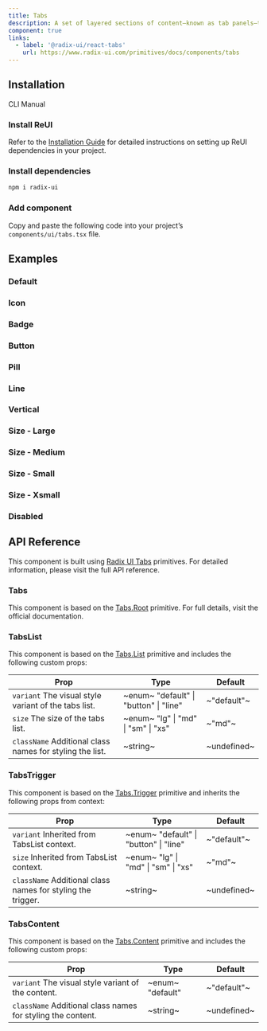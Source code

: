 ```yaml
---
title: Tabs
description: A set of layered sections of content—known as tab panels—that are displayed one at a time.
component: true
links:
  - label: '@radix-ui/react-tabs'
    url: https://www.radix-ui.com/primitives/docs/components/tabs
---
```


## Installation

<Tabs defaultValue="cli">

<TabsList>
  <TabsTrigger value="cli">CLI</TabsTrigger>
  <TabsTrigger value="manual">Manual</TabsTrigger>
</TabsList>

<TabsContent value="cli">
  <CliCommands name="tabs" />
</TabsContent>

<TabsContent value="manual">    
<Steps>

### Install ReUI

Refer to the [Installation Guide](/docs/installation) for detailed instructions on setting up ReUI dependencies in your project.

### Install dependencies

```bash
npm i radix-ui
```

### Add component

Copy and paste the following code into your project’s `components/ui/tabs.tsx` file.

<ComponentPreview name="tabs" />

</Steps>

</TabsContent>

</Tabs>

## Examples

### Default

<ExamplePreview path="tabs/default" />

### Icon

<ExamplePreview path="tabs/icon" />

### Badge

<ExamplePreview path="tabs/badge" />

### Button

<ExamplePreview path="tabs/button" />

### Pill

<ExamplePreview path="tabs/pill" />

### Line

<ExamplePreview path="tabs/line" />

### Vertical

<ExamplePreview path="tabs/vertical" />

### Size - Large

<ExamplePreview path="tabs/size-lg" />

### Size - Medium

<ExamplePreview path="tabs/size-md" />

### Size - Small

<ExamplePreview path="tabs/size-sm" />

### Size - Xsmall

<ExamplePreview path="tabs/size-xs" />

### Disabled

<ExamplePreview path="tabs/disabled" />

## API Reference

This component is built using [Radix UI Tabs](https://www.radix-ui.com/primitives/docs/components/tabs) primitives. For detailed information, please visit the full API reference.

### Tabs

This component is based on the [Tabs.Root](https://www.radix-ui.com/primitives/docs/components/tabs#root) primitive. For full details, visit the official documentation.

### TabsList

This component is based on the [Tabs.List](https://www.radix-ui.com/primitives/docs/components/tabs#list) primitive and includes the following custom props:

| **Prop**                                                                            | **Type**                                                            | **Default** |
| ----------------------------------------------------------------------------------- | ------------------------------------------------------------------- | ----------- |
| `variant` <PopoverInfo>The visual style variant of the tabs list.</PopoverInfo>     | ~enum~ <PopoverInfo> "default" \| "button" \| "line" </PopoverInfo> | ~"default"~ |
| `size` <PopoverInfo>The size of the tabs list.</PopoverInfo>                        | ~enum~ <PopoverInfo> "lg" \| "md" \| "sm" \| "xs" </PopoverInfo>    | ~"md"~      |
| `className` <PopoverInfo>Additional class names for styling the list.</PopoverInfo> | ~string~                                                            | ~undefined~ |

### TabsTrigger

This component is based on the [Tabs.Trigger](https://www.radix-ui.com/primitives/docs/components/tabs#trigger) primitive and inherits the following props from context:

| **Prop**                                                                               | **Type**                                                            | **Default** |
| -------------------------------------------------------------------------------------- | ------------------------------------------------------------------- | ----------- |
| `variant` <PopoverInfo>Inherited from TabsList context.</PopoverInfo>                  | ~enum~ <PopoverInfo> "default" \| "button" \| "line" </PopoverInfo> | ~"default"~ |
| `size` <PopoverInfo>Inherited from TabsList context.</PopoverInfo>                     | ~enum~ <PopoverInfo> "lg" \| "md" \| "sm" \| "xs" </PopoverInfo>    | ~"md"~      |
| `className` <PopoverInfo>Additional class names for styling the trigger.</PopoverInfo> | ~string~                                                            | ~undefined~ |

### TabsContent

This component is based on the [Tabs.Content](https://www.radix-ui.com/primitives/docs/components/tabs#content) primitive and includes the following custom props:

| **Prop**                                                                               | **Type**                                      | **Default** |
| -------------------------------------------------------------------------------------- | --------------------------------------------- | ----------- |
| `variant` <PopoverInfo>The visual style variant of the content.</PopoverInfo>          | ~enum~ <PopoverInfo> "default" </PopoverInfo> | ~"default"~ |
| `className` <PopoverInfo>Additional class names for styling the content.</PopoverInfo> | ~string~                                      | ~undefined~ |

